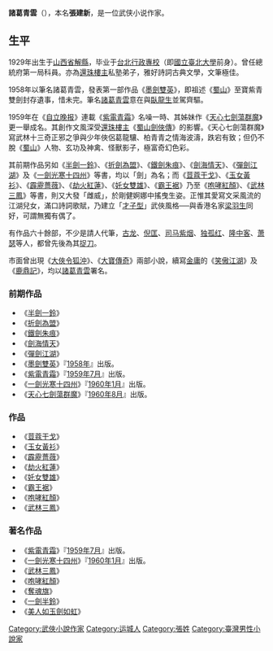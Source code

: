 '''諸葛青雲'''（{{bd|1929年||1996年||catIdx=Z}}），本名'''張建新'''，是一位武侠小说作家。

==生平==
1929年出生于[[山西省|山西省]][[解县_(唐朝)|解縣]]，毕业于[[台北行政專校|台北行政專校]]（即[[國立臺北大學|國立臺北大學]]前身）。曾任總統府第一局科員。亦為[[還珠樓主|還珠樓主]]私塾弟子，雅好詩詞古典文學，文筆極佳。

1958年以筆名諸葛青雲，發表第一部作品《[[墨劍雙英|墨劍雙英]]》，即祖述《[[蜀山|蜀山]]》至寶紫青雙劍封存遺事，惜未完。筆名[[諸葛青雲|諸葛青雲]]意在與[[臥龍生|臥龍生]]並駕齊驅。

1959年在《[[自立晚报|自立晚报]]》連載《[[紫電青霜|紫電青霜]]》名噪一時、其姊妹作《[[天心七劍蕩群魔|天心七劍蕩群魔]]》更一舉成名。其創作文風深受[[還珠樓主|還珠樓主]]《[[蜀山劍俠傳|蜀山劍俠傳]]》的影響。《天心七劍蕩群魔》寫武林十三奇正邪之爭與少年俠侶葛龍驤、柏青青之情海波濤，跌宕有致；但仍不脫《[[蜀山|蜀山]]》人物、玄功及神禽、怪獸影子，極富奇幻色彩。

其前期作品另如《[[半劍一鈴|半劍一鈴]]》、《[[折劍為盟|折劍為盟]]》、《[[鐵劍朱痕|鐵劍朱痕]]》、《[[劍海情天|劍海情天]]》、《[[彈劍江湖|彈劍江湖]]》及《[[一劍光寒十四州|一劍光寒十四州]]》等書，均以「劍」為名；而《[[荳蔻干戈|荳蔻干戈]]》、《[[玉女黃衫|玉女黃衫]]》、《[[霹靂薔薇|霹靂薔薇]]》、《[[劫火紅蓮|劫火紅蓮]]》、《[[奼女雙雄|奼女雙雄]]》、《[[霸王裾|霸王裾]]》乃至《[[咆哮紅顏|咆哮紅顏]]》、《[[武林三鳳|武林三鳳]]》等書，則又大發「雌威」，於剛健婀娜中搖曳生姿。正惟其愛寫文采風流的江湖兒女，滿口詩詞歌賦，乃建立「[[才子型|才子型]]」武俠風格──與香港名家[[梁羽生|梁羽生]]同好，可謂無獨有偶了。

有作品六十餘部，不少是請人代筆，[[古龙|古龙]]、[[倪匡|倪匡]]、[[司马紫烟|司马紫烟]]、[[独孤红|独孤红]]、[[隆中客|隆中客]]、[[萧瑟|萧瑟]]等人，都曾先後為其[[捉刀|捉刀]]。

市面曾出現《[[大俠令狐沖|大俠令狐沖]]》、《[[大寶傳奇|大寶傳奇]]》兩部小說，續寫[[金庸|金庸]]的《[[笑傲江湖|笑傲江湖]]》及《[[鹿鼎記|鹿鼎記]]》，均以[[諸葛青雲|諸葛青雲]]署名。

=== 前期作品 ===
*《[[半劍一鈴|半劍一鈴]]》
*《[[折劍為盟|折劍為盟]]》
*《[[鐵劍朱痕|鐵劍朱痕]]》
*《[[劍海情天|劍海情天]]》
*《[[彈劍江湖|彈劍江湖]]》
*《[[墨劍雙英|墨劍雙英]]》『[[1958年|1958年]]』出版。
*《[[紫電青霜|紫電青霜]]》『[[1959年|1959年]][[7月|7月]]』出版。
*《[[一劍光寒十四州|一劍光寒十四州]]》『[[1960年|1960年]][[1月|1月]]』出版。
*《[[天心七劍蕩群魔|天心七劍蕩群魔]]》『[[1960年|1960年]][[8月|8月]]』出版。

=== 作品 ===

*《[[荳蔻干戈|荳蔻干戈]]》
*《[[玉女黃衫|玉女黃衫]]》
*《[[霹靂薔薇|霹靂薔薇]]》
*《[[劫火紅蓮|劫火紅蓮]]》
*《[[奼女雙雄|奼女雙雄]]》
*《[[霸王裾|霸王裾]]》
*《[[咆哮紅顏|咆哮紅顏]]》
*《[[武林三鳳|武林三鳳]]》

=== 著名作品 ===
*《[[紫電青霜|紫電青霜]]》『[[1959年|1959年]][[7月|7月]]』出版。
*《[[一劍光寒十四州|一劍光寒十四州]]》『[[1960年|1960年]][[1月|1月]]』出版。
*《[[武林三鳳|武林三鳳]]》
*《[[咆哮紅顏|咆哮紅顏]]》
*《[[奪魂旗|奪魂旗]]》
*《[[一劍半鈴|一劍半鈴]]》
*《[[美人如玉劍如虹|美人如玉劍如虹]]》

{{Authority control}}
{{DEFAULTSORT:Z}}
[[Category:武俠小說作家|Category:武俠小說作家]]
[[Category:运城人|Category:运城人]]
[[Category:張姓|Category:張姓]]
[[Category:臺灣男性小說家|Category:臺灣男性小說家]]